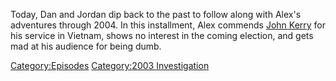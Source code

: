 {{DEFAULTSORT:
    #_EPISODE_0793:January 27-29, 2004
}}{{Episode
    | title             = January 27-29, 2004
    | caption           = Listen to this episode on [https://knowledgefight.libsyn.com/793-january-27-29-2004 Libsyn] [https://open.spotify.com/episode/6sekyAcRHpf8ZzxCOwBKx7 Spotify], Read the [[Transcript/793: January 27-29, 2004|Unofficial Transcript]]
    | episodeNumber     = 793
    | length            = 01:05:35
    | airDate           = April 7, 2023
    | coverageStartDate = January 27, 2004
    | coverageEndDate   = January 29, 2004
    | episodeType       = [[:Category:2003 Investigation|2003 Investigation]]
    | appearance        = [[John Kerry]], [[Osama Bin Laden]], [[Howard Dean]], [[John Wayne]]
    | previousEpisode   = [[792: Chatting With Jeff Sharlet]]
    | nextEpisode       = [[794: January 30-February 2, 2004]]
}}

{{Stub}}

Today, Dan and Jordan dip back to the past to follow along with Alex's adventures through 2004. In this installment, Alex commends [[John Kerry]] for his service in Vietnam, shows no interest in the coming election, and gets mad at his audience for being dumb.

[[Category:Episodes]]
[[Category:2003 Investigation]]
